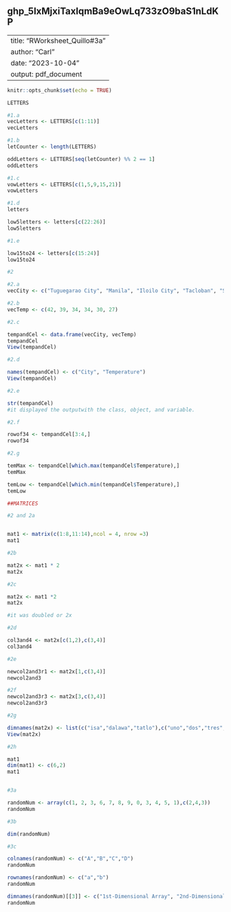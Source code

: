 ## 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

---
title: "RWorksheet_Quillo#3a"
author: "Carl"
date: "2023-10-04"
output: pdf_document
---

```r
knitr::opts_chunk$set(echo = TRUE)
```

```r


LETTERS

#1.a
vecLetters <- LETTERS[c(1:11)]
vecLetters

#1.b
letCounter <- length(LETTERS)

oddLetters <- LETTERS[seq(letCounter) %% 2 == 1]
oddLetters

#1.c
vowLetters <- LETTERS[c(1,5,9,15,21)]
vowLetters

#1.d
letters

low5letters <- letters[c(22:26)]
low5letters

#1.e

low15to24 <- letters[c(15:24)]
low15to24

#2

#2.a
vecCity <- c("Tuguegarao City", "Manila", "Iloilo City", "Tacloban", "Samal Island", "Davao City")

#2.b
vecTemp <- c(42, 39, 34, 34, 30, 27)

#2.c

tempandCel <- data.frame(vecCity, vecTemp)
tempandCel
View(tempandCel)

#2.d

names(tempandCel) <- c("City", "Temperature")
View(tempandCel)

#2.e

str(tempandCel)
#it displayed the outputwith the class, object, and variable.

#2.f

rowof34 <- tempandCel[3:4,]
rowof34

#2.g

temMax <- tempandCel[which.max(tempandCel$Temperature),]
temMax

temLow <- tempandCel[which.min(tempandCel$Temperature),]
temLow

##MATRICES

#2 and 2a


mat1 <- matrix(c(1:8,11:14),ncol = 4, nrow =3)
mat1

#2b

mat2x <- mat1 * 2
mat2x

#2c

mat2x <- mat1 *2
mat2x

#it was doubled or 2x

#2d

col3and4 <- mat2x[c(1,2),c(3,4)]
col3and4

#2e

newcol2and3r1 <- mat2x[1,c(3,4)]
newcol2and3

#2f
newcol2and3r3 <- mat2x[3,c(3,4)]
newcol2and3r3

#2g

dimnames(mat2x) <- list(c("isa","dalawa","tatlo"),c("uno","dos","tres","quatro"))
View(mat2x)

#2h

mat1
dim(mat1) <- c(6,2)
mat1


#3a

randomNum <- array(c(1, 2, 3, 6, 7, 8, 9, 0, 3, 4, 5, 1),c(2,4,3))
randomNum

#3b

dim(randomNum)

#3c

colnames(randomNum) <- c("A","B","C","D")
randomNum

rownames(randomNum) <- c("a","b")
randomNum

dimnames(randomNum)[[3]] <- c("1st-Dimensional Array", "2nd-Dimensional Array","3rd-Dimensional Array")
randomNum
```


